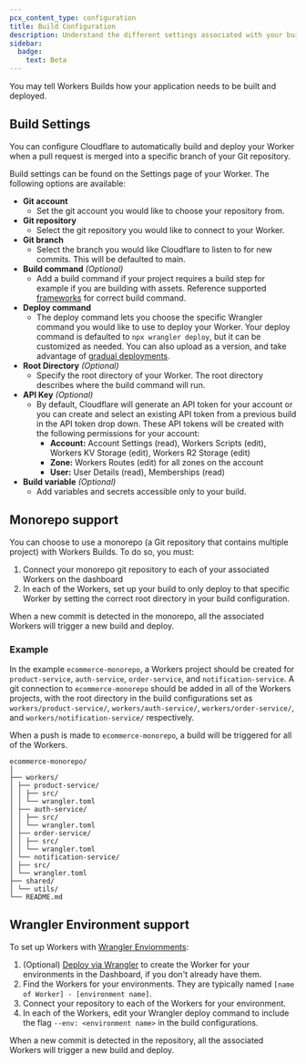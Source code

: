 ```yaml
---
pcx_content_type: configuration
title: Build Configuration
description: Understand the different settings associated with your build.
sidebar:
  badge:
    text: Beta
---
```


You may tell Workers Builds how your application needs to be built and deployed.

## Build Settings

You can configure Cloudflare to automatically build and deploy your Worker when a pull request is merged into a specific branch of your Git repository.

Build settings can be found on the Settings page of your Worker. The following options are available:

- **Git account**
  - Set the git account you would like to choose your repository from.
- **Git repository**
  - Select the git repository you would like to connect to your Worker.
- **Git branch**
  - Select the branch you would like Cloudflare to listen to for new commits. This will be defaulted to main.
- **Build command** _(Optional)_
  - Add a build command if your project requires a build step for example if you are building with assets. Reference supported [frameworks](/workers/frameworks/) for correct build command.
- **Deploy command**
  - The deploy command lets you choose the specific Wrangler command you would like to use to deploy your Worker. Your deploy command is defaulted to `npx wrangler deploy`, but it can be customized as needed. You can also upload as a version, and take advantage of [gradual deployments](/workers/configuration/versions-and-deployments/gradual-deployments/).
- **Root Directory** _(Optional)_
  - Specify the root directory of your Worker. The root directory describes where the build command will run.
- **API Key** _(Optional)_
  - By default, Cloudflare will generate an API token for your account or you can create and select an existing API token from a previous build in the API token drop down. These API tokens will be created with the following permissions for your account:
    - **Account:** Account Settings (read), Workers Scripts (edit), Workers KV Storage (edit), Workers R2 Storage (edit)
    - **Zone:** Workers Routes (edit) for all zones on the account
    - **User:** User Details (read), Memberships (read)
- **Build variable** _(Optional)_
  - Add variables and secrets accessible only to your build.

## Monorepo support

You can choose to use a monorepo (a Git repository that contains multiple project) with Workers Builds. To do so, you must:

1. Connect your monorepo git repository to each of your associated Workers on the dashboard
2. In each of the Workers, set up your build to only deploy to that specific Worker by setting the correct root directory in your build configuration.

When a new commit is detected in the monorepo, all the associated Workers will trigger a new build and deploy.

### Example

In the example `ecommerce-monorepo`, a Workers project should be created for `product-service`, `auth-service`, `order-service`, and `notification-service`. A git connection to `ecommerce-monorepo` should be added in all of the Workers projects, with the root directory in the build configurations set as `workers/product-service/`, `workers/auth-service/`, `workers/order-service/`, and `workers/notification-service/` respectively.

When a push is made to `ecommerce-monorepo`, a build will be triggered for all of the Workers.

```
ecommerce-monorepo/
│
├── workers/
│ ├── product-service/
│ │ ├── src/
│ │ └── wrangler.toml
│ ├── auth-service/
│ │ ├── src/
│ │ └── wrangler.toml
│ ├── order-service/
│ │ ├── src/
│ │ └── wrangler.toml
│ └── notification-service/
│ ├── src/
│ └── wrangler.toml
├── shared/
│ └── utils/
└── README.md
```

## Wrangler Environment support

To set up Workers with [Wrangler Enviornments](/workers/wrangler/environments/):

1. (Optional) [Deploy via Wrangler](/workers/wrangler/commands/#deploy) to create the Worker for your environments in the Dashboard, if you don't already have them.
2. Find the Workers for your environments. They are typically named `[name of Worker] - [environment name]`.
3. Connect your repository to each of the Workers for your environment.
4. In each of the Workers, edit your Wrangler deploy command to include the flag `--env: <environment name>` in the build configurations.

When a new commit is detected in the repository, all the associated Workers will trigger a new build and deploy.
